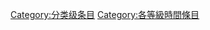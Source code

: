 {{catmore1|[[Wikipedia:时间专题|Wikipedia:时间专题]]}}
{{Articles by Quality| topic=时间|project=时间|format=TOC}}
{{Wikipedia category}}
{{emptycat}}

[[Category:分类级条目|Category:分类级条目]]
[[Category:各等級時間條目|Category:各等級時間條目]]